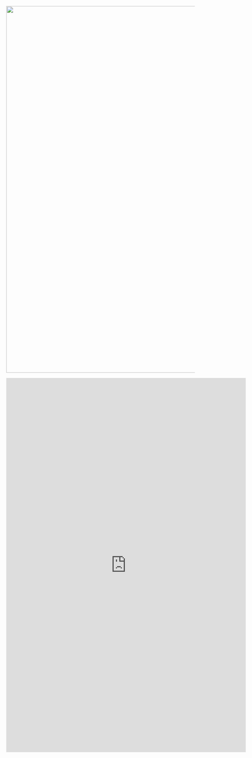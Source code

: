 <!-- Image Map Generated by http://www.image-map.net/ 
<area target="_top" alt="" title="" href="" coords="8,89,1" shape="circle">
<area target="_top" alt="" title="" href="" coords="35,182,54" shape="circle">
<area target="" alt="" title="" href="" coords="" shape="0">
-->
<img src="img/PLAY-collection-sites-labeled.png" width=980><br>

<!--
<map name="image-map">
<area target="_self" alt="" title="SJ" coords="20,162,1" shape="circle" href="sj.htm">
</map>
-->

<iframe src="https://docs.google.com/forms/d/e/1FAIpQLSf1kRl28nOD5qpEbhnRfWKazQ1clzDZmXot6cbFS8SPfvmhHg/viewform?embedded=true" width="640" height="1000" frameborder="0" marginheight="0" marginwidth="0">Loading…</iframe>

<!--
<form id='parent-form' method='post' action="/form-action.php">
  First name: &emsp; &emsp; &emsp; &emsp; &emsp; &emsp; &emsp; &emsp; Last name:  &emsp; &emsp; &emsp; &emsp; &emsp; &emsp; &emsp; &emsp; email <br>
  <input type="text" name="firstname" value=""> &emsp; &emsp; <input type="text" name="lastname" value="">&emsp; &emsp;   <input type="text" name="email" value=""> <br><br>
<fieldset>
<label for="univ">These are the universities</label>
			<textarea id="univ" name="univ"> This becomes </textarea>
   <label for="state">Choose the state you live in</label>
			<select id="state" name="state">
			<option value="SelectState">--Select State--</option>
			<option onclick="CA()" value="California">California</option>
			<option onclick="document.getElementById('univ').innerText = Boos" value="District of Columbia">District of Columbia</option>
			<option value="Florida">Florida</option>
			<option value="Georgia">Georgia</option>
			<option value="Illinois">Illinois</option>
			<option value="Indiana">Indiana</option>
			<option value="Louisiana">Louisiana</option>
			<option value="Maine">Maine</option>
			<option value="Michigan">Michigan</option>
			<option value="New Jersey">New Jersey</option>
			<option value="New York">New York</option>
			<option value="Ohio">Ohio</option>
			<option value="Oregon">Oregon</option>
			<option value="Pennsylvania">Pennsylvania</option>
			<option value="Tennessee">Tennessee</option>
			<option value="Texas">Texas</option>
			<option value="Virginia">Virginia</option>
			</select>
   </fieldset>
 <input type="submit" value="Submit">

</form>
<br><br>

<script src="location.js"></script>

<form class="search-form" id="search-form" method="post" accept-charset="UTF-8" action="/search/user">
<fieldset>
   <label for="state">Choose the state you live in</label>
			<select id="state" name="state">
			<option value="---">---</option>

$("#state").change(function() {
  var action = $(this).val() == "California" ? "user" : "content";
  $("#search-form").attr("action", "/search/" + action);
});

# Sample form

<form class="search-form" id="search-form" method="post" accept-charset="UTF-8" action="/search/user">
  <select id="selectsearch" class="form-select" name="selectsearch">
<option value="people">Search people</option>
<option value="node">Search content</option>
  </select>
  <label>Enter your keywords: </label>
<input type="text" class="form-text" value="" size="40" id="edit-keys" name="keys" maxlength="255" />
<input type="submit" class="form-submit" value="Search" id="edit-submit" name="search"/>
</form>

$("#selectsearch").change(function() {
  var action = $(this).val() == "people" ? "user" : "content";
  $("#search-form").attr("action", "/search/" + action);
});
-->
